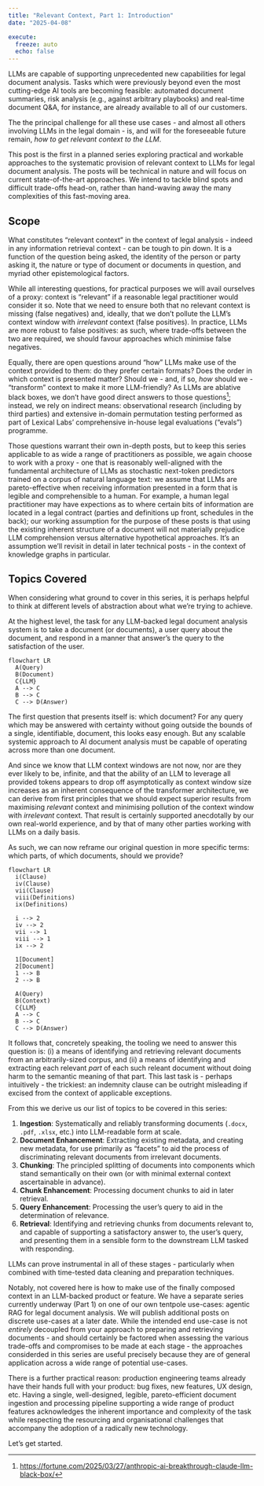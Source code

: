 ```yaml
---
title: "Relevant Context, Part 1: Introduction"
date: "2025-04-08"

execute:
  freeze: auto
  echo: false
---
```


LLMs are capable of supporting unprecedented new capabilities for legal document analysis. Tasks which were previously beyond even the most cutting-edge AI tools are becoming feasible: automated document summaries, risk analysis (e.g., against arbitrary playbooks) and real-time document Q&A, for instance, are already available to all of our customers.

The the principal challenge for all these use cases - and almost all others involving LLMs in the legal domain - is, and will for the foreseeable future remain, _how to get relevant context to the LLM_.

This post is the first in a planned series exploring practical and workable approaches to the systematic provision of relevant context to LLMs for legal document analysis. The posts will be technical in nature and will focus on current state-of-the-art approaches. We intend to tackle blind spots and difficult trade-offs head-on, rather than hand-waving away the many complexities of this fast-moving area.

## Scope

What constitutes "relevant context" in the context of legal analysis - indeed in any information retrieval context - can be tough to pin down. It is a function of the question being asked, the identity of the person or party asking it, the nature or type of document or documents in question, and myriad other epistemological factors.

While all interesting questions, for practical purposes we will avail ourselves of a proxy: context is "relevant" if a reasonable legal practitioner would consider it so. Note that we need to ensure both that no relevant context is missing (false negatives) and, ideally, that we don't pollute the LLM's context window with _irrelevant_ context (false positives). In practice, LLMs are more robust to false positives: as such, where trade-offs between the two are required, we should favour approaches which minimise false negatives.

Equally, there are open questions around "how" LLMs make use of the context provided to them: do they prefer certain formats? Does the order in which context is presented matter? Should we - and, if so, _how_ should we - "transform" context to make it more LLM-friendly? As LLMs are ablative black boxes, we don't have good direct answers to those questions[^1]; instead, we rely on indirect means: observational research (including by third parties) and extensive in-domain permutation testing performed as part of Lexical Labs' comprehensive in-house legal evaluations ("evals") programme.

Those questions warrant their own in-depth posts, but to keep this series applicable to as wide a range of practitioners as possible, we again choose to work with a proxy - one that is reasonably well-aligned with the fundamental architecture of LLMs as stochastic next-token predictors trained on a corpus of natural language text: we assume that LLMs are pareto-effective when receiving information presented in a form that is legible and comprehensible to a human. For example, a human legal practitioner may have expections as to where certain bits of information are located in a legal contract (parties and definitions up front, schedules in the back); our working assumption for the purpose of these posts is that using the existing inherent structure of a document will not materially prejudice LLM comprehension versus alternative hypothetical approaches. It's an assumption we'll revisit in detail in later technical posts - in the context of knowledge graphs in particular.

## Topics Covered

When considering what ground to cover in this series, it is perhaps helpful to think at different levels of abstraction about what we're trying to achieve.

At the highest level, the task for any LLM-backed legal document analysis system is to take a document (or documents), a user query about the document, and respond in a manner that answer's the query to the satisfaction of the user.

```mermaid
flowchart LR
  A(Query)
  B(Document)
  C{LLM}
  A --> C
  B --> C
  C --> D(Answer)
```

The first question that presents itself is: which document? For any query which may be answered with certainty without going outside the bounds of a single, identifiable, document, this looks easy enough. But any scalable systemic approach to AI document analysis must be capable of operating across more than one document.

And since we know that LLM context windows are not now, nor are they ever likely to be, infinite, and that the ability of an LLM to leverage all provided tokens appears to drop off asymptotically as context window size increases as an inherent consequence of the transformer architecture, we can derive from first principles that we should expect superior results from maximising _relevant_ context and minimising pollution of the context window with _irrelevant_ context. That result is certainly supported anecdotally by our own real-world experience, and by that of many other parties working with LLMs on a daily basis.

As such, we can now reframe our original question in more specific terms: which parts, of which documents, should we provide?

```mermaid
flowchart LR
  i(Clause)
  iv(Clause)
  vii(Clause)
  viii(Definitions)
  ix(Definitions)

  i --> 2
  iv --> 2
  vii --> 1
  viii --> 1
  ix --> 2

  1[Document]
  2[Document]
  1 --> B
  2 --> B

  A(Query)
  B(Context)
  C{LLM}
  A --> C
  B --> C
  C --> D(Answer)
```

It follows that, concretely speaking, the tooling we need to answer this question is: (i) a means of identifying and retrieving relevant documents from an arbitrarily-sized corpus, and (ii) a means of identifying and extracting each relevant _part_ of each such releant document without doing harm to the semantic meaning of that part. This last task is - perhaps intuitively - the trickiest: an indemnity clause can be outright misleading if excised from the context of applicable exceptions.

From this we derive us our list of topics to be covered in this series:

1. **Ingestion**: Systematically and reliably transforming documents (`.docx`, `.pdf`, `.xlsx`, etc.) into LLM-readable form at scale.
2. **Document Enhancement**: Extracting existing metadata, and creating new metadata, for use primarily as "facets" to aid the process of discriminating relevant documents from irrelevant documents.
3. **Chunking**: The principled splitting of documents into components which stand semantically on their own (or with minimal external context ascertainable in advance).
4. **Chunk Enhancement**: Processing document chunks to aid in later retrieval.
5. **Query Enhancement**: Processing the user's query to aid in the determination of relevance.
6. **Retrieval**: Identifying and retrieving chunks from documents relevant to, and capable of supporting a satisfactory answer to, the user's query, and presenting them in a sensible form to the downstream LLM tasked with responding.

::: {.callout-note}
LLMs can prove instrumental in all of these stages - particularly when combined with time-tested data cleaning and preparation techniques.
:::

Notably, not covered here is how to make use of the finally composed context in an LLM-backed product or feature. We have a separate series currently underway (Part 1) on one of our own tentpole use-cases: agentic RAG for legal document analysis. We will publish additional posts on discrete use-cases at a later date. While the intended end use-case is not _entirely_ decoupled from your approach to preparing and retrieving documents - and should certainly be factored when assessing the various trade-offs and compromises to be made at each stage - the approaches considerded in this series are useful precisely because they are of general application across a wide range of potential use-cases. 

There is a further practical reason: production engineering teams already have their hands full with your product: bug fixes, new features, UX design, etc. Having a single, well-designed, legible, pareto-efficient document ingestion and processing pipeline supporting a wide range of product features acknowledges the inherent importance and complexity of the task while respecting the resourcing and organisational challenges that accompany the adoption of a radically new technology.

Let's get started.

[^1]: <https://fortune.com/2025/03/27/anthropic-ai-breakthrough-claude-llm-black-box/>
